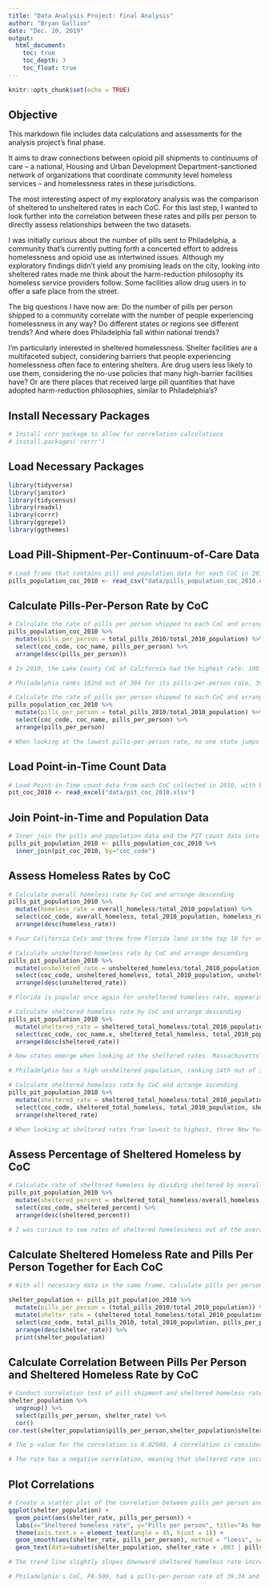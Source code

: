 ```yaml
---
title: "Data Analysis Project: Final Analysis"
author: "Bryan Gallion"
date: "Dec. 10, 2019"
output:
  html_document:
    toc: true
    toc_depth: 3
    toc_float: true
---
```


```r
knitr::opts_chunk$set(echo = TRUE)
```
## Objective

This markdown file includes data calculations and assessments for the analysis project's final phase. 

It aims to draw connections between opioid pill shipments to continuums of care -- a national, Housing and Urban Development Department-sanctioned network of organizations that coordinate community level homeless services -- and homelessness rates in these jurisdictions. 

The most interesting aspect of my exploratory analysis was the comparison of sheltered to unsheltered rates in each CoC. For this last step, I wanted to look further into the correlation between these rates and pills per person to directly assess relationships between the two datasets.

I was initially curious about the number of pills sent to Philadelphia, a community that's currently putting forth a concerted effort to address homelessness and opioid use as intertwined issues. Although my exploratory findings didn't yield any promising leads on the city, looking into sheltered rates made me think about the harm-reduction philosophy its homeless service providers follow. Some facilities allow drug users in to offer a safe place from the street.

The big questions I have now are: Do the number of pills per person shipped to a community correlate with the number of people experiencing homelessness in any way? Do different states or regions see different trends? And where does Philadelphia fall within national trends?

I'm particularly interested in sheltered homelessness. Shelter facilities are a multifaceted subject, considering barriers that people experiencing homelessness often face to entering shelters. Are drug users less likely to use them, considering the no-use policies that many high-barrier facilities have? Or are there places that received large pill quantities that have adopted harm-reduction philosophies, similar to Philadelphia's?

## Install Necessary Packages
```r
# Install corr package to allow for correlation calculations
# install.packages('corrr')
```
## Load Necessary Packages
```r
library(tidyverse)
library(janitor)
library(tidycensus)
library(readxl)
library(corrr)
library(ggrepel)
library(ggthemes)
```
## Load Pill-Shipment-Per-Continuum-of-Care Data
```r
# Load frame that contains pill and population data for each CoC in 2010
pills_population_coc_2010 <- read_csv("data/pills_population_coc_2010.csv")
```
## Calculate Pills-Per-Person Rate by CoC
```r
# Calculate the rate of pills per person shipped to each CoC and arrange descending
pills_population_coc_2010 %>%
  mutate(pills_per_person = total_pills_2010/total_2010_population) %>%
  select(coc_code, coc_name, pills_per_person) %>%
  arrange(desc(pills_per_person))

# In 2010, the Lake County CoC of California had the highest rate: 108.1 pills per person. California and Tennessee both appear four times in the top 10 on this ranking. 

# Philadelphia ranks 182nd out of 394 for its pills-per-person rate, 39.34. 
```
```r
# Calculate the rate of pills per person shipped to each CoC and arrange ascending
pills_population_coc_2010 %>%
  mutate(pills_per_person = total_pills_2010/total_2010_population) %>%
  select(coc_code, coc_name, pills_per_person) %>%
  arrange(pills_per_person)

# When looking at the lowest pills-per-person rate, no one state jumps out. Illinois and Virginia both appear twice in the lowest 10 rates.
```

## Load Point-in-Time Count Data
```r
# Load Point-in-Time count data from each CoC collected in 2010, with breakdowns for overall, sheltered and unsheltered homeless + further divisions in each subset and for type of party (individual or family, etc.)
pit_coc_2010 <- read_excel("data/pit_coc_2010.xlsx")
```
## Join Point-in-Time and Population Data
```r
# Inner join the pills and population data and the PIT count data into the same dataframe
pills_pit_population_2010 <- pills_population_coc_2010 %>%
  inner_join(pit_coc_2010, by="coc_code") 
```
## Assess Homeless Rates by CoC
```r
# Calculate overall homeless rate by CoC and arrange descending
pills_pit_population_2010 %>%
  mutate(homeless_rate = overall_homeless/total_2010_population) %>%
  select(coc_code, overall_homeless, total_2010_population, homeless_rate) %>%
  arrange(desc(homeless_rate))

# Four California CoCs and three from Florida land in the top 10 for overall homeless rate.
```
```r
# Calculate unsheltered homeless rate by CoC and arrange descending
pills_pit_population_2010 %>%
  mutate(unsheltered_rate = unsheltered_homeless/total_2010_population) %>%
  select(coc_code, unsheltered_homeless, total_2010_population, unsheltered_rate) %>%
  arrange(desc(unsheltered_rate))

# Florida is popular once again for unsheltered homeless rate, appearing five times in the top 10 CoCs for this rate. California appears four times.
```
```r
# Calculate sheltered homeless rate by CoC and arrange descending
pills_pit_population_2010 %>%
  mutate(sheltered_rate = sheltered_total_homeless/total_2010_population) %>%
  select(coc_code, coc_name.x, sheltered_total_homeless, total_2010_population, sheltered_rate) %>%
  arrange(desc(sheltered_rate))

# New states emerge when looking at the sheltered rates. Massachusetts appears four times in the top 10 for CoCs with the highest sheltered rates per total population, and New York appears twice.

# Philadelphia has a high unsheltered population, ranking 14th out of 383 CoCs in 2010 with a rate of .00367.
```
```r
# Calculate sheltered homeless rate by CoC and arrange ascending
pills_pit_population_2010 %>%
  mutate(sheltered_rate = sheltered_total_homeless/total_2010_population) %>%
  select(coc_code, sheltered_total_homeless, total_2010_population, sheltered_rate) %>%
  arrange(sheltered_rate)

# When looking at sheltered rates from lowest to highest, three New York CoCs and two Arkansas CoCs appear in the bottom 10. It's interesting that New York CoCs appear relatively frequently in both the top and bottom 10 sheltered rates.
```
## Assess Percentage of Sheltered Homeless by CoC
```r
# Calculate rate of sheltered homeless by dividing sheltered by overall homeless count
pills_pit_population_2010 %>% 
  mutate(sheltered_percent = sheltered_total_homeless/overall_homeless * 100) %>%
  select(coc_code, sheltered_percent) %>%
  arrange(desc(sheltered_percent))

# I was curious to see rates of sheltered homelessness out of the overall homeless population in a CoC, instead of just comparing the sheltered population to a CoCs total population. It's interesting that four places had 100 percent of their homeless in shelters. Is that a testament to their shelter capacity and ability to get people off the streets, or do they simply only survey shelters when conducting their PIT counts?
```

## Calculate Sheltered Homeless Rate and Pills Per Person Together for Each CoC
```r
# With all necessary data in the same frame, calculate pills per person and total sheltered homeless rate per CoC in 2010, store as new object and arrange descending

shelter_population <- pills_pit_population_2010 %>%
  mutate(pills_per_person = (total_pills_2010/total_2010_population)) %>%
  mutate(shelter_rate = (sheltered_total_homeless/total_2010_population)) %>%
  select(coc_code, total_pills_2010, total_2010_population, pills_per_person, shelter_rate, sheltered_total_homeless) %>%
  arrange(desc(shelter_rate)) %>%
  print(shelter_population)
```

## Calculate Correlation Between Pills Per Person and Sheltered Homeless Rate by CoC
```r
# Conduct correlation test of pill shipment and sheltered homeless rates
shelter_population %>%
  ungroup() %>%
  select(pills_per_person, shelter_rate) %>%
  cor() 
cor.test(shelter_population$pills_per_person,shelter_population$shelter_rate)

# The p-value for the correlation is 0.02986. A correlation is considered statistically significant when it's less than 0.05, so this rate seems like it's something that should be looked into further.

# The rate has a negative correlation, meaning that sheltered rate increases as pills per person decreases. Although it's not that strong, it could still be interesting to explore.
```

## Plot Correlations 
```r
# Create a scatter plot of the correlation between pills per person and sheltered homeless
ggplot(shelter_population) +
  geom_point(aes(shelter_rate, pills_per_person)) +
  labs(x="Sheltered homeless rate", y="Pills per person", title="As homeless rate increases, pills per person slightly decline", caption = "Source: DEA ARCOS database via Washington Post + HUD PIT data", fill="coc_code") +
  theme(axis.text.x = element_text(angle = 45, hjust = 1)) +
  geom_smooth(aes(shelter_rate, pills_per_person), method = "loess", se = FALSE) +
  geom_text(data=subset(shelter_population, shelter_rate > .003 | pills_per_person > 70), aes(shelter_rate,pills_per_person,label=coc_code))

# The trend line slightly slopes downward sheltered homeless rate increases. While the pills-per-person rates are relatively spread out between 0 and 100 with a concentration between 25 and 50, based on the scatter plot, the homeless rates are largely concentrated betwen a rate of 0 and 0.003.

# Philadelphia's CoC, PA-500, had a pills-per-person rate of 39.34 and a sheltered rate of .00367.Its point nearly lands right on the trend line.
```
